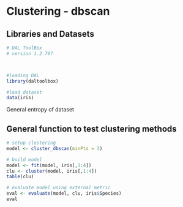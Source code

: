 # Clustering - dbscan
## Libraries and Datasets

```r
# DAL ToolBox
# version 1.2.707



#loading DAL
library(daltoolbox) 
```

```r
#load dataset
data(iris)
```

General entropy of dataset

## General function to test clustering methods

```r
# setup clustering
model <- cluster_dbscan(minPts = 3)
```

```r
# build model
model <- fit(model, iris[,1:4])
clu <- cluster(model, iris[,1:4])
table(clu)
```

```r
# evaluate model using external metric
eval <- evaluate(model, clu, iris$Species)
eval
```

